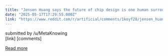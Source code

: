 ```yaml
---
title: "Jensen Huang says the future of chip design is one human surrounded by 1,000 AIs: \"I'll hire one biological engineer then rent 1,000 [AIs]\""
date: "2025-05-17T17:29:55.000Z"
link: "https://www.reddit.com/r/artificial/comments/1koyf28/jensen_huang_says_the_future_of_chip_design_is/"
---
```


submitted by    /u/MetaKnowing  
 [link]   [comments]

[Read more](https://www.reddit.com/r/artificial/comments/1koyf28/jensen_huang_says_the_future_of_chip_design_is/)
